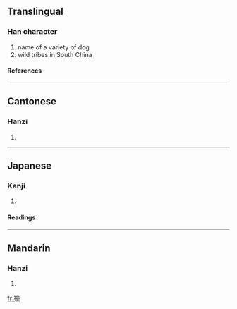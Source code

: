 ==Translingual==
===Han character===
{{Han char|rn=94|rad=犬|as=12|sn=15|four=4021<sub>4</sub>|canj=大竹卜廿土 (KHYTG)}}
# name of a variety of dog
# wild tribes in South China
====References====
{{Han ref|kx=0718.240|dkj=20687|dj=1130.020|hdz=21369.060|uh=735E|ud=29534|bh=E677|bd=58999}}

----
==Cantonese==
===Hanzi===
{{yue-hanzi|jyut=|y=tung4}}
# {{defn|Cantonese}}

----
==Japanese==
===Kanji===
{{ja-kanji|grade=|rs=犬12}}
# {{defn|Japanese}} 
====Readings====
{{ja-readings|on=[[とう]] (tō), [[ず]] (zu)|kun=}}

----
==Mandarin==
===Hanzi===
{{cmn-hanzi|pin=[[tóng]] (tong2), [[xiāo]] (xiao1)|wg=t'ung<sup>2</sup>, hsiao<sup>1</sup>}}
# {{defn|Mandarin}}

[[fr:獞]]